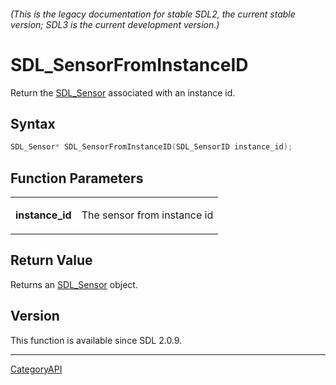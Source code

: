 ====== (This is the legacy documentation for stable SDL2, the current stable version; SDL3 is the current development version.) ======
= SDL_SensorFromInstanceID =

Return the [[SDL_Sensor]] associated with an instance id.

== Syntax ==

<syntaxhighlight lang='c'>
SDL_Sensor* SDL_SensorFromInstanceID(SDL_SensorID instance_id);
</syntaxhighlight>

== Function Parameters ==

{|
|'''instance_id'''
|The sensor from instance id
|}

== Return Value ==

Returns an [[SDL_Sensor]] object.

== Version ==

This function is available since SDL 2.0.9.

----
[[CategoryAPI]]


